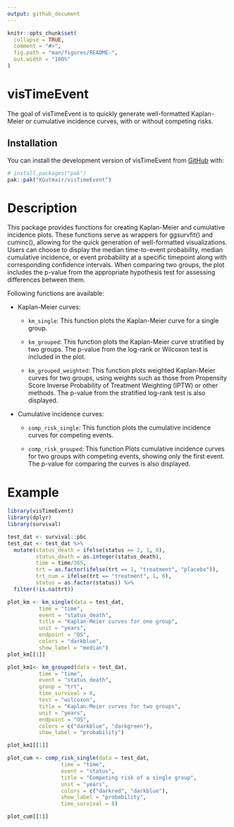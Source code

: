 ```yaml
---
output: github_document
---
```


<!-- README.md is generated from README.Rmd. Please edit that file -->

```r
knitr::opts_chunk$set(
  collapse = TRUE,
  comment = "#>",
  fig.path = "man/figures/README-",
  out.width = "100%"
)
```

# visTimeEvent

<!-- badges: start -->
<!-- badges: end -->

The goal of visTimeEvent is to quickly generate well-formatted Kaplan-Meier or cumulative incidence curves, with or without competing risks.

## Installation

You can install the development version of visTimeEvent from [GitHub](https://github.com/KGutmair/visTimeEvent) with:

``` r
# install.packages("pak")
pak::pak("KGutmair/visTimeEvent")
```

# Description

This package provides functions for creating Kaplan-Meier and cumulative incidence plots. These functions serve as wrappers for ggsurvfit() and cuminc(), allowing for the quick generation of well-formatted visualizations. Users can choose to display the median time-to-event probability, median cumulative incidence, or event probability at a specific timepoint along with corresponding confidence intervals. When comparing two groups, the plot includes the p-value from the appropriate hypothesis test for assessing differences between them.

Following functions are available:

-   Kaplan-Meier curves:

    -   `km_single`: This function plots the Kaplan-Meier curve for a single group.

    -   `km_grouped`: This function plots the Kaplan-Meier curve stratified by two groups. The p-value from the log-rank or Wilcoxon test is included in the plot.

    -   `km_grouped_weighted`: This function plots weighted Kaplan-Meier curves for two groups, using weights such as those from Propensity Score Inverse Probability of Treatment Weighting (IPTW) or other methods. The p-value from the stratified log-rank test is also displayed.

-   Cumulative incidence curves:

    -   `comp_risk_single`: This function plots the cumulative incidence curves for competing events.

    -   `comp_risk_grouped`: This function Plots cumulative incidence curves for two groups with competing events, showing only the first event. The p-value for comparing the curves is also displayed.





# Example

```r
library(visTimeEvent)
library(dplyr)
library(survival)

test_dat <- survival::pbc
test_dat <- test_dat %>%
  mutate(status_death = ifelse(status == 2, 1, 0),
         status_death = as.integer(status_death),
         time = time/365,
         trt = as.factor(ifelse(trt == 1, "treatment", "placebo")),
         trt_num = ifelse(trt == "treatment", 1, 0),
         status = as.factor(status)) %>%
  filter(!is.na(trt))
```



```r
plot_km <- km_single(data = test_dat,
          time = "time",
          event = "status_death",
          title = "Kaplan-Meier curves for one group",
          unit = "years",
          endpoint = "OS",
          colors = "darkblue",
          show_label = "median")
plot_km[[1]]
```

```r
plot_km1<- km_grouped(data = test_dat,
          time = "time",
          event = "status_death",
          group = "trt",
          time_survival = 6,
          test = "wilcoxon",
          title = "Kaplan-Meier curves for two groups",
          unit = "years",
          endpoint = "OS",
          colors = c("darkblue", "darkgreen"),
          show_label = "probability")

plot_km1[[1]]

```


```r
plot_cum <- comp_risk_single(data = test_dat,
                 time = "time",
                 event = "status",
                 title = "Competing risk of a single group",
                 unit = "years",
                 colors = c("darkred", "darkblue"),
                 show_label = "probability",
                 time_survival = 8)

plot_cum[[1]]
```
